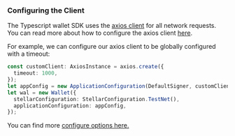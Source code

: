 

### Configuring the Client

The Typescript wallet SDK uses the [axios client](https://axios-http.com/docs/intro) for all network requests. You can read more about how to configure the axios client [here](https://axios-http.com/docs/instance).

For example, we can configure our axios client to be globally configured with a timeout:

<CodeExample>

```typescript
const customClient: AxiosInstance = axios.create({
  timeout: 1000,
});
let appConfig = new ApplicationConfiguration(DefaultSigner, customClient);
let wal = new Wallet({
  stellarConfiguration: StellarConfiguration.TestNet(),
  applicationConfiguration: appConfig,
});
```

</CodeExample>

You can find more [configure options here.](https://axios-http.com/docs/req_config) 

